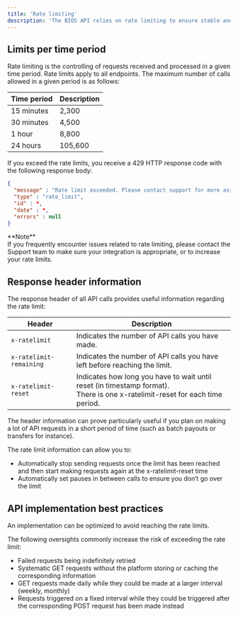```yaml
---
title: 'Rate limiting'
description: 'The BIOS API relies on rate limiting to ensure stable and reliable behavior for all clients, in both the Production and Sandbox environments.'
---
```


## Limits per time period
Rate limiting is the controlling of requests received and processed in a given time period.
Rate limits apply to all endpoints. The maximum number of calls allowed in a given period is as follows:

| Time period | Description       |
| ----------- | ----------------- |
| 15 minutes  | 2,300             |
| 30 minutes  | 4,500             |
| 1 hour      | 8,800             |
| 24 hours    | 105,600           |

If you exceed the rate limits, you receive a 429 HTTP response code with the following response body:

```json Error example (JSON)
{
  "message" : "Rate limit exceeded. Please contact support for more assistance",
  "type" : "rate_limit",
  "id" : *,
  "date" : *,
  "errors" : null
}
```

<Note>	
**Note**<br/>
If you frequently encounter issues related to rate limiting, please contact the Support team to make sure your integration is appropriate, or to increase your rate limits.
</Note>

## Response header information
The response header of all API calls provides useful information regarding the rate limit:

| Header                 | Description                                                                                                                 |
| ---------------------- | --------------------------------------------------------------------------------------------------------------------------- |
| `x-ratelimit`            | Indicates the number of API calls you have made.                                                                            |
| `x-ratelimit-remaining`  | Indicates the number of API calls you have left before reaching the limit.                                                  |
| `x-ratelimit-reset`      | Indicates how long you have to wait until reset (in timestamp format).<br/> There is one x-ratelimit-reset for each time period. |

The header information can prove particularly useful if you plan on making a lot of API requests in a short period of time (such as batch payouts or transfers for instance). 

The rate limit information can allow you to:
- Automatically stop sending requests once the limit has been reached and then start making requests again at the x-ratelimit-reset time
- Automatically set pauses in between calls to ensure you don’t go over the limit

## API implementation best practices
An implementation can be optimized to avoid reaching the rate limits.

The following oversights commonly increase the risk of exceeding the rate limit:
- Failed requests being indefinitely retried
- Systematic GET requests without the platform storing or caching the corresponding information
- GET requests made daily while they could be made at a larger interval (weekly, monthly)
- Requests triggered on a fixed interval while they could be triggered after the corresponding POST request has been made instead
